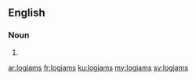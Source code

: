 ==English==

===Noun===
{{head|en|noun plural form}}

# {{plural of|logjam|lang=en}}

[[ar:logjams]]
[[fr:logjams]]
[[ku:logjams]]
[[my:logjams]]
[[sv:logjams]]